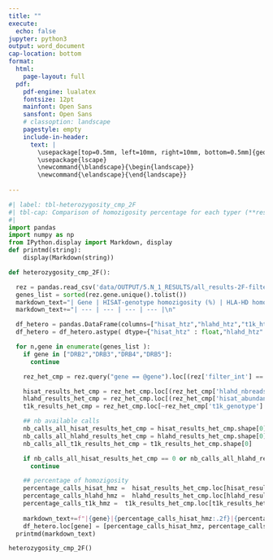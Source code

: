 ```yaml
---
title: ""
execute:
  echo: false
jupyter: python3
output: word_document
cap-location: bottom
format: 
  html:
    page-layout: full
  pdf:
    pdf-engine: lualatex
    fontsize: 12pt
    mainfont: Open Sans
    sansfont: Open Sans
    # classoption: landscape
    pagestyle: empty
    include-in-header: 
      text: |
        \usepackage[top=0.5mm, left=10mm, right=10mm, bottom=0.5mm]{geometry}
        \usepackage{lscape}
        \newcommand{\blandscape}{\begin{landscape}}
        \newcommand{\elandscape}{\end{landscape}}
  
---
```


```python
#| label: tbl-heterozygosity_cmp_2F
#| tbl-cap: Comparison of homozigosity percentage for each typer (**results DOWNSCALED to 2 fields**). Genes DRB[2345] have been ignored, as well as the genes that have not been typed by the 3 algorithms.
#| 
import pandas
import numpy as np
from IPython.display import Markdown, display
def printmd(string):
    display(Markdown(string))

def heterozygosity_cmp_2F():

  rez = pandas.read_csv('data/OUTPUT/5.N_1_RESULTS/all_results-2F-filtered.csv')
  genes_list = sorted(rez.gene.unique().tolist())
  markdown_text="| Gene | HISAT-genotype homozigosity (%) | HLA-HD homozigosity (%) | T1K homozigosity (%) |\n"
  markdown_text+="| --- | --- | --- | --- |\n"

  df_hetero = pandas.DataFrame(columns=["hisat_htz","hlahd_htz","t1k_htz"])
  df_hetero = df_hetero.astype( dtype={"hisat_htz" : float,"hlahd_htz" : float,"t1k_htz" : float})

  for n,gene in enumerate(genes_list ):
    if gene in ["DRB2","DRB3","DRB4","DRB5"]:
      continue

    rez_het_cmp = rez.query("gene == @gene").loc[(rez['filter_int'] == 0)]

    hisat_results_het_cmp = rez_het_cmp.loc[(rez_het_cmp['hlahd_nbreads1'] >= 10) & (rez_het_cmp['hlahd_sum_reads'] >= 20 )]
    hlahd_results_het_cmp = rez_het_cmp.loc[(rez_het_cmp['hisat_abundance2'] >= rez_het_cmp['hisat_abundance1']/10)]
    t1k_results_het_cmp = rez_het_cmp.loc[~rez_het_cmp['t1k_genotype'].isna()]

    ## nb available calls
    nb_calls_all_hisat_results_het_cmp = hisat_results_het_cmp.shape[0]
    nb_calls_all_hlahd_results_het_cmp = hlahd_results_het_cmp.shape[0]
    nb_calls_all_t1k_results_het_cmp = t1k_results_het_cmp.shape[0]

    if nb_calls_all_hisat_results_het_cmp == 0 or nb_calls_all_hlahd_results_het_cmp == 0 or nb_calls_all_t1k_results_het_cmp == 0:
      continue

    ## percentage of homozigosity
    percentage_calls_hisat_hmz =  hisat_results_het_cmp.loc[hisat_results_het_cmp['hisat_genotype'] == 'Hmz'].shape[0]/nb_calls_all_hisat_results_het_cmp*100 
    percentage_calls_hlahd_hmz =  hlahd_results_het_cmp.loc[hlahd_results_het_cmp['hlahd_genotype'] == 'Hmz'].shape[0]/nb_calls_all_hlahd_results_het_cmp*100 
    percentage_calls_t1k_hmz =  t1k_results_het_cmp.loc[t1k_results_het_cmp['t1k_genotype'] == 'Hmz'].shape[0]/nb_calls_all_t1k_results_het_cmp*100
    
    markdown_text+=f"|{gene}|{percentage_calls_hisat_hmz:.2f}|{percentage_calls_hlahd_hmz:.2f}|{percentage_calls_t1k_hmz:.2f}|\n"
    df_hetero.loc[gene] = [percentage_calls_hisat_hmz, percentage_calls_hlahd_hmz,percentage_calls_t1k_hmz]
  printmd(markdown_text)

heterozygosity_cmp_2F()
```